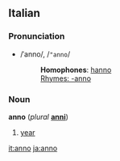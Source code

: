 ==Italian==
===Pronunciation===
*/ˈanno/, /<tt>"anno</tt>/
*:'''Homophones''': [[hanno]]
*:[[Rhymes:Italian:-anno|Rhymes: -anno]]

===Noun===
'''anno''' (''plural'' '''[[anni]]''')

# [[year]]

[[it:anno]]
[[ja:anno]]